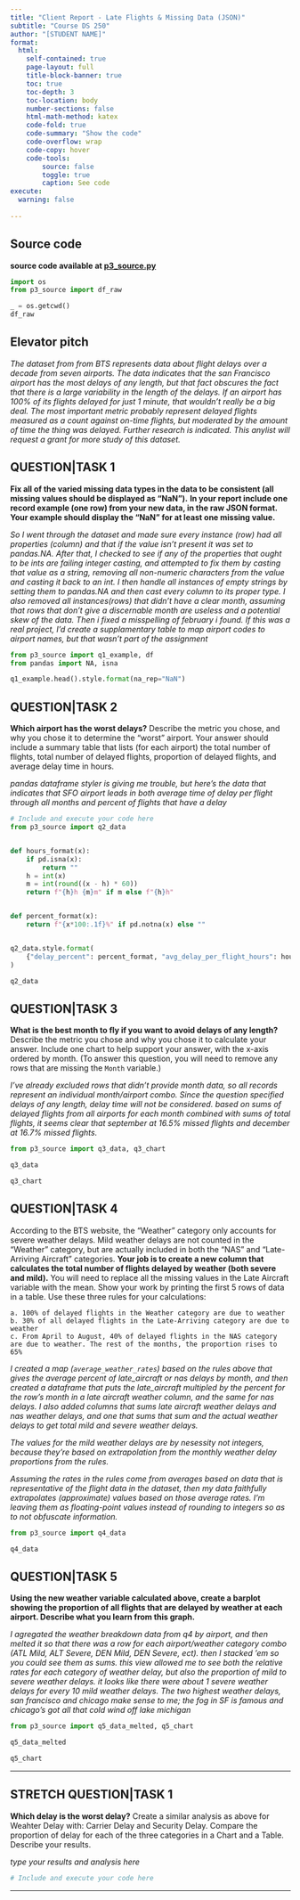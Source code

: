 ```yaml
---
title: "Client Report - Late Flights & Missing Data (JSON)"
subtitle: "Course DS 250"
author: "[STUDENT NAME]"
format:
  html:
    self-contained: true
    page-layout: full
    title-block-banner: true
    toc: true
    toc-depth: 3
    toc-location: body
    number-sections: false
    html-math-method: katex
    code-fold: true
    code-summary: "Show the code"
    code-overflow: wrap
    code-copy: hover
    code-tools:
        source: false
        toggle: true
        caption: See code
execute: 
  warning: false
    
---
```


## Source code
__source code available at [p3_source.py](/p3_source.py)__

```python
import os
from p3_source import df_raw

_ = os.getcwd()
df_raw
```

## Elevator pitch
_The dataset from from BTS represents data about flight delays over a decade from seven airports. The data indicates that the san Francisco airport has the most delays of any length, but that fact obscures the fact that there is a large variability in the length of the delays. If an airport has 100% of its flights delayed for just 1 minute, that wouldn't really be a big deal. The most important metric probably represent delayed flights measured as a count against on-time flights, but moderated by the amount of time the thing was delayed. Further research is indicated. This anylist will request a grant for more study of this dataset._

## QUESTION|TASK 1

__Fix all of the varied missing data types in the data to be consistent (all missing values should be displayed as “NaN”).__ 
__In your report include one record example (one row) from your new data, in the raw JSON format. Your example should display the "NaN" for at least one missing value.__  

_So I went through the dataset and made sure every instance (row) had all properties (column) and that if the value isn't present it was set to pandas.NA. After that, I checked to see if any of the properties that ought to be ints are failing integer casting, and attempted to fix them by casting that value as a string, removing all non-numeric characters from the value and casting it back to an int. I then handle all instances of empty strings by setting them to pandas.NA and then cast every column to its proper type. I also removed all instances(rows) that didn't have a clear month, assuming that rows that don't give a discernable month are useless and a potential skew of the data. Then i fixed a misspelling of february i found. If this was a real project, I'd create a supplamentary table to map airport codes to airport names, but that wasn't part of the assignment_

```python
from p3_source import q1_example, df
from pandas import NA, isna

q1_example.head().style.format(na_rep="NaN")
```


## QUESTION|TASK 2

__Which airport has the worst delays?__ Describe the metric you chose, and why you chose it to determine the “worst” airport. Your answer should include a summary table that lists (for each airport) the total number of flights, total number of delayed flights, proportion of delayed flights, and average delay time in hours.   

_pandas dataframe styler is giving me trouble, but here's the data that indicates that SFO airport leads in both average time of delay per flight through all months and percent of flights that have a delay_

```python
# Include and execute your code here
from p3_source import q2_data


def hours_format(x):
    if pd.isna(x):
        return ""
    h = int(x)
    m = int(round((x - h) * 60))
    return f"{h}h {m}m" if m else f"{h}h"


def percent_format(x):
    return f"{x*100:.1f}%" if pd.notna(x) else ""


q2_data.style.format(
    {"delay_percent": percent_format, "avg_delay_per_flight_hours": hours_format}
)

q2_data
```


## QUESTION|TASK 3

__What is the best month to fly if you want to avoid delays of any length?__ Describe the metric you chose and why you chose it to calculate your answer. Include one chart to help support your answer, with the x-axis ordered by month. (To answer this question, you will need to remove any rows that are missing the `Month` variable.)  

_I've already excluded rows that didn't provide month data, so all records represent an individual month/airport combo. Since the question specified delays of any length, delay time will not be considered. based on sums of delayed flights from all airports for each month combined with sums of total flights, it seems clear that september at 16.5% missed flights and december at 16.7% missed flights._

```python
from p3_source import q3_data, q3_chart

q3_data
```
```python
q3_chart
```



## QUESTION|TASK 4

According to the BTS website, the “Weather” category only accounts for severe weather delays. Mild weather delays are not counted in the “Weather” category, but are actually included in both the “NAS” and “Late-Arriving Aircraft” categories. __Your job is to create a new column that calculates the total number of flights delayed by weather (both severe and mild).__ You will need to replace all the missing values in the Late Aircraft variable with the mean. Show your work by printing the first 5 rows of data in a table. Use these three rules for your calculations:  

    a. 100% of delayed flights in the Weather category are due to weather  
    b. 30% of all delayed flights in the Late-Arriving category are due to weather  
    c. From April to August, 40% of delayed flights in the NAS category are due to weather. The rest of the months, the proportion rises to 65%    

_I created a map (`average_weather_rates`) based on the rules above that gives the average percent of late_aircraft or nas delays by month, and then created a dataframe that puts the late_aircraft multipled by the percent for the row's month in a late aircraft weather column, and the same for nas delays. I also added columns that sums late aircraft weather delays and nas weather delays, and one that sums that sum and the actual weather delays to get total mild and severe weather delays._

_The values for the mild weather delays are by nesessity not integers, because they're based on extrapolation from the monthly weather delay proportions from the rules._

_Assuming the rates in the rules come from averages based on data that is representative of the flight data in the dataset, then my data faithfully extrapolates (approximate) values based on those average rates. I'm leaving them as floating-point values instead of rounding to integers so as to not obfuscate information._

```python
from p3_source import q4_data

q4_data
```

## QUESTION|TASK 5

__Using the new weather variable calculated above, create a barplot showing the proportion of all flights that are delayed by weather at each airport. Describe what you learn from this graph.__  

_I agregated the weather breakdown data from q4 by airport, and then melted it so that there was a row for each airport/weather category combo (ATL Mild, ALT Severe, DEN Mild, DEN Severe, ect). then I stacked 'em so you could see them as sums. this view allowed me to see both the relative rates for each category of weather delay, but also the proportion of mild to severe weather delays. it looks like there were about 1 severe weather delays for every 10 mild weather delays. The two highest weather delays, san francisco and chicago make sense to me; the fog in SF is famous and chicago's got all that cold wind off lake michigan_
```python
from p3_source import q5_data_melted, q5_chart

q5_data_melted
```
```python
q5_chart
```

---


## STRETCH QUESTION|TASK 1

__Which delay is the worst delay?__ Create a similar analysis as above for Weahter Delay with: Carrier Delay and Security Delay. Compare the proportion of delay for each of the three categories in a Chart and a Table. Describe your results.

_type your results and analysis here_

```python
# Include and execute your code here


```

---

